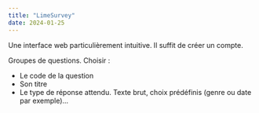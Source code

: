 ```yaml
---
title: "LimeSurvey"
date: 2024-01-25
---
```


Une interface web particulièrement intuitive. Il suffit de créer un compte. 

Groupes de questions. Choisir :

- Le code de la question
- Son titre
- Le type de réponse attendu. Texte brut, choix prédéfinis (genre ou date par exemple)...
